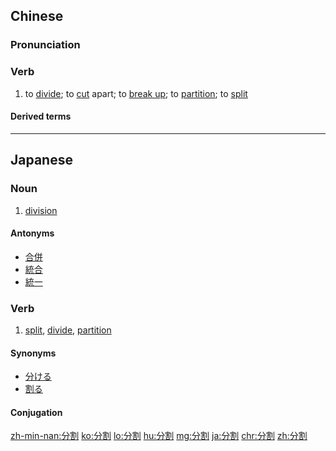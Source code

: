 ==Chinese==
{{zh-forms}}

===Pronunciation===
{{zh-pron
|m=fēngē
|c=fan1 got3
|h=pfs=fûn-kot
|mn=hun-koah
|cat=v
}}

===Verb===
{{zh-verb}}

# to [[divide]]; to [[cut]] apart; to [[break up]]; to [[partition]]; to [[split]]

====Derived terms====
{{zh-der|黃金分割}}

{{zh-cat|Intermediate}}

----

==Japanese==
{{ja-kanjitab|ぶん|かつ|yomi=on}}

===Noun===
{{ja-noun|ぶんかつ}}

# [[division]]
#: {{ja-usex|1795年、プロイセン、ロシア、オーストリアは第３回ポーランド・リトアニア'''分割'''を行った。|1795 ねん、 プロイセン、 ロシア、 オーストリア は だいさんかい ポーランド・リトアニア '''ぶんかつ''' を おこなった。|In 1795, Prussia, Russia, and Austria carried out the third '''partition''' of Poland-Lithuanian Commonwealth.|lang=ja}}

====Antonyms====
* [[合併]]
* [[統合]]
* [[統一]]

===Verb===
{{ja-verb-suru|ぶんかつ}}

# [[split]], [[divide]], [[partition]]

====Synonyms====
* [[分ける]]
* [[割る]]

====Conjugation====
{{ja-suru|ぶんかつ}}

[[zh-min-nan:分割]]
[[ko:分割]]
[[lo:分割]]
[[hu:分割]]
[[mg:分割]]
[[ja:分割]]
[[chr:分割]]
[[zh:分割]]